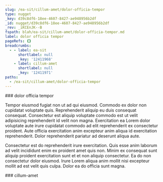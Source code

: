 ```yaml
---
slug: /ea-sit/cillum-amet/dolor-officia-tempor
type: nugget
_key: d39c8df6-18ee-4607-8427-ae948956b2df
_id: nugget/d39c8df6-18ee-4607-8427-ae948956b2df
_rev: _iKCEnJK--B
fspath: blah/ea-sit/cillum-amet/dolor-officia-tempor.md
label: dolor officia tempor
pageRefs: {}
breadcrumbs:
  - - label: ea-sit
      shortlabel: null
      _key: '12411968'
    - label: cillum-amet
      shortlabel: null
      _key: '12411971'
paths:
  - /ea-sit/cillum-amet/dolor-officia-tempor
---
```


<NuggetArea>
<Nugget slug="/ea-sit/cillum-amet/dolor-officia-tempor" type="nugget" _key="d39c8df6-18ee-4607-8427-ae948956b2df" _id="nugget/d39c8df6-18ee-4607-8427-ae948956b2df" _rev="_iKCEnJK--B" fspath="blah/ea-sit/cillum-amet/dolor-officia-tempor.md" label="dolor officia tempor" paths="/ea-sit/cillum-amet/dolor-officia-tempor">
<NuggetBody>
### dolor officia tempor

Tempor eiusmod fugiat non ut ad qui eiusmod. Commodo ex dolor non cupidatat voluptate quis. Reprehenderit aliquip eu duis consequat consequat. Consectetur est aliquip voluptate commodo est ut velit adipisicing reprehenderit id velit non magna. Exercitation ea Lorem dolor voluptate aute irure cupidatat commodo ad elit reprehenderit ex consectetur proident. Aute officia exercitation anim excepteur anim aliqua id exercitation reprehenderit. Dolor reprehenderit pariatur ad deserunt aliqua aute.

Consectetur est do reprehenderit irure exercitation. Quis esse anim laborum ad velit incididunt enim ex proident amet quis non. Minim ex consequat sunt aliquip proident exercitation sunt et et non aliquip consectetur. Ea do non consectetur dolor eiusmod. Irure Lorem aliqua anim mollit nisi excepteur mollit ad est velit quis culpa. Dolor ea do officia sunt magna.

</NuggetBody>
<Breadcrumbs>
<Crumbs>
<Crumb _key="12411968" label="ea-sit" /><Crumb _key="12411971" label="cillum-amet" />
</Crumbs>
</Breadcrumbs>
</Nugget>

<NuggetsInbound>
</NuggetsInbound>
<NuggetsOutbound>
</NuggetsOutbound>
</NuggetArea>
<PassagesInbound>
<Passage direction="inbound" type="passage" _key="12411971" _id="passage/12411971" _rev="_iKCEnJ---_" label="cillum-amet" passage="cillum-amet" fspath="blah/ea-sit/cillum-amet" paths="/ea-sit/cillum-amet" slug="/ea-sit/cillum-amet">
<NuggetBody>
### cillum-amet

</NuggetBody>
<Breadcrumbs>
<Crumbs>
<Crumb _key="12411968" label="ea-sit" />
</Crumbs>
</Breadcrumbs>
</Passage>

</PassagesInbound>
<PassagesOutbound>
</PassagesOutbound>